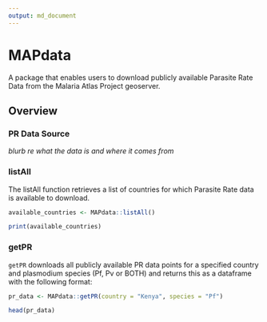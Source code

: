 ```yaml
---
output: md_document
---
```

# MAPdata 

A package that enables users to download publicly available Parasite Rate Data from the Malaria Atlas Project geoserver.

## Overview 

### PR Data Source

_blurb re what the data is and where it comes from_

### listAll

The listAll function retrieves a list of countries for which Parasite Rate data is available to download. 

```r
available_countries <- MAPdata::listAll()
```
```r
print(available_countries)
```

### getPR

`getPR` downloads all publicly available PR data points for a specified country and plasmodium species (Pf, Pv or BOTH) and returns this as a dataframe with the following format: 


```r
pr_data <- MAPdata::getPR(country = "Kenya", species = "Pf")

head(pr_data)
```





